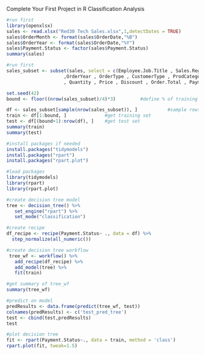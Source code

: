 Complete Your First Project in R
Classification Analysis

```r
#run first
library(openxlsx)
sales <- read.xlsx("Red30 Tech Sales.xlsx",1,detectDates = TRUE)
sales$OrderMonth <- format(sales$OrderDate,"%B")
sales$OrderYear <- format(sales$OrderDate,"%Y")
sales$Payment.Status <- factor(sales$Payment.Status)
summary(sales)
```

```r
#run first
sales_subset <- subset(sales, select = c(Employee.Job.Title , Sales.Region , OrderMonth
                     ,OrderYear , OrderType , CustomerType , ProdCategory
                     , Quantity , Price , Discount , Order.Total , Payment.Plan, Payment.Status))

set.seed(42)
bound <- floor((nrow(sales_subset)/4)*3)         #define % of training and test set

df <- sales_subset[sample(nrow(sales_subset)), ]           #sample rows 
train <- df[1:bound, ]              #get training set
test <- df[(bound+1):nrow(df), ]    #get test set
summary(train)
summary(test)
```

```r
#install packages if needed
install.packages("tidymodels")
install.packages("rpart")
install.packages("rpart.plot")
```


```r
#load packages
library(tidymodels)
library(rpart)
library(rpart.plot) 
```


```r
#create decision tree model
tree <- decision_tree() %>%
   set_engine("rpart") %>%
   set_mode("classification")
```

```r
#create recipe
df_recipe <- recipe(Payment.Status~ ., data = df) %>%
  step_normalize(all_numeric())
```

```r
#create decision tree workflow
 tree_wf <- workflow() %>%
   add_recipe(df_recipe) %>%
   add_model(tree) %>%
   fit(train)
```

```r
#get summary of tree_wf
summary(tree_wf)
```

```r
#predict on model
predResults <- data.frame(predict(tree_wf, test))
colnames(predResults) <- c('test_pred_tree')
test <- cbind(test,predResults) 
test
```

```r
#plot decision tree
fit <- rpart(Payment.Status~., data = train, method = 'class')
rpart.plot(fit, tweak=1.5)
```




